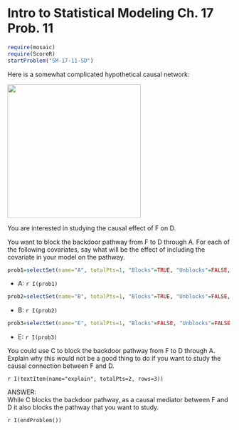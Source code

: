 Intro to Statistical Modeling Ch. 17 Prob. 11
========================================================
```r
require(mosaic)
require(ScoreR)
startProblem("SM-17-11-SD")
```
Here is a somewhat complicated hypothetical causal network:

<img src='path-graphics-5.svg' width='300'>

You are interested in studying the causal effect of F on D.  

You want to block the backdoor pathway from F to D through A.  For each of the following covariates, say what will be the effect of including the covariate in your model on the pathway.
```r
prob1=selectSet(name="A", totalPts=1, "Blocks"=TRUE, "Unblocks"=FALSE, "Neither"=FALSE)
```
*  A:  `r I(prob1)`
```r
prob2=selectSet(name="B", totalPts=1, "Blocks"=TRUE, "Unblocks"=FALSE, "Neither"=FALSE)
```
*  B:  `r I(prob2)`
```r
prob3=selectSet(name="E", totalPts=1, "Blocks"=FALSE, "Unblocks"=FALSE, "Neither"=TRUE)
```
*  E:  `r I(prob3)`


You could use C to block the backdoor pathway from F to D through A. Explain why this would not be a good thing to do if you want to study the causal connection between F and D.

`r I(textItem(name="explain", totalPts=2, rows=3))`

<aside>
ANSWER:    
While C blocks the backdoor pathway, as a causal mediator between F and D it also blocks the pathway that you want to study.
</aside>

`r I(endProblem())`
